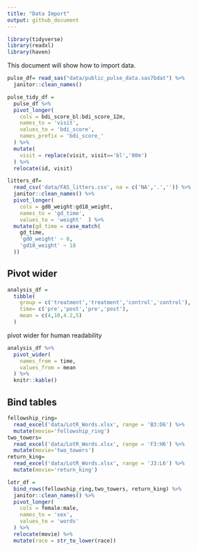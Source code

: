 ```yaml
---
title: "Data Import"
output: github_document
---
```



```r
library(tidyverse)
library(readxl)
library(haven)
```

This document will show how to import data. 
```r
pulse_df= read_sas("data/public_pulse_data.sas7bdat") %>% 
  janitor::clean_names()

```

```r
pulse_tidy_df =
  pulse_df %>% 
  pivot_longer(
    cols = bdi_score_bl:bdi_score_12m,
    names_to = 'visit',
    values_to = 'bdi_score',
    names_prefix = 'bdi_score_'
  ) %>% 
  mutate(
    visit = replace(visit, visit=='bl','00m')
  ) %>% 
  relocate(id, visit)
```

```r
litters_df=
  read_csv('data/FAS_litters.csv', na = c('NA','.','')) %>% 
  janitor::clean_names() %>% 
  pivot_longer(
    cols = gd0_weight:gd18_weight,
    names_to = 'gd_time',
    values_to = 'weight'  ) %>% 
  mutate(gd_time = case_match(
    gd_time,
    'gd0_weight' ~ 0,
    'gd18_weight' ~ 18
  ))
```


## Pivot wider 

```r
analysis_df = 
  tibble(
    group = c('treatment','treatment','control','control'),
    time= c('pre','post','pre','post'),
    mean = c(4,10,4.2,5)
  )

```
pivot wider for human readability 

```r
analysis_df %>% 
  pivot_wider(
    names_from = time,
    values_from = mean
  ) %>% 
  knitr::kable()
```

## Bind tables

```r
fellowship_ring=
  read_excel('data/LotR_Words.xlsx', range = 'B3:D6') %>% 
  mutate(movie='fellowship_ring')
two_towers=
  read_excel('data/LotR_Words.xlsx', range = 'F3:H6') %>% 
  mutate(movie='two_towers')
return_king=
  read_excel('data/LotR_Words.xlsx', range = 'J3:L6') %>% 
  mutate(movie='return_king')

lotr_df =
  bind_rows(fellowship_ring,two_towers, return_king) %>% 
  janitor::clean_names() %>% 
  pivot_longer(
    cols = female:male,
    names_to = 'sex',
    values_to = 'words' 
  ) %>% 
  relocate(movie) %>% 
  mutate(race = str_to_lower(race))
```

